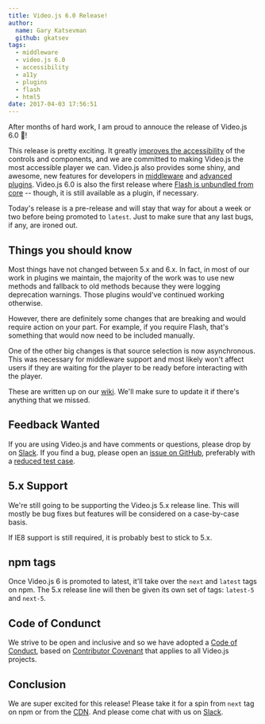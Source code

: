 ```yaml
---
title: Video.js 6.0 Release!
author:
  name: Gary Katsevman
  github: gkatsev
tags:
  - middleware
  - video.js 6.0
  - accessibility
  - a11y
  - plugins
  - flash
  - html5
date: 2017-04-03 17:56:51
---
```


After months of hard work, I am proud to annouce the release of Video.js 6.0 🎉!

This release is pretty exciting. It greatly [improves the accessibility][a11y-post] of the controls and components, and we are committed to making Video.js the most accessible player we can. Video.js also provides some shiny, and awesome, new features for developers in [middleware][] and [advanced plugins][]. Video.js 6.0 is also the first release where [Flash is unbundled from core][remove-flash] -- though, it is still available as a plugin, if necessary.

Today's release is a pre-release and will stay that way for about a week or two before being promoted to `latest`. Just to make sure that any last bugs, if any, are ironed out.

## Things you should know
Most things have not changed between 5.x and 6.x. In fact, in most of our work in plugins we maintain, the majority of the work was to use new methods and fallback to old methods because they were logging deprecation warnings. Those plugins would've continued working otherwise.

However, there are definitely some changes that are breaking and would require action on your part. For example, if you require Flash, that's something that would now need to be included manually.

One of the other big changes is that source selection is now asynchronous. This was necessary for middleware support and most likely won't affect users if they are waiting for the player to be ready before interacting with the player.

These are written up on our [wiki][breaking-6]. We'll make sure to update it if there's anything that we missed.

## Feedback Wanted
If you are using Video.js and have comments or questions, please drop by on [Slack][]. If you find a bug, please open an [issue on GitHub][new-issue], preferably with a [reduced test case][reduced].

## 5.x Support
We're still going to be supporting the Video.js 5.x release line. This will mostly be bug fixes but features will be considered on a case-by-case basis.

If IE8 support is still required, it is probably best to stick to 5.x.

## npm tags

Once Video.js 6 is promoted to latest, it'll take over the `next` and `latest` tags on npm. The 5.x release line will then be given its own set of tags: `latest-5` and `next-5`.

## Code of Condunct

We strive to be open and inclusive and so we have adopted a [Code of Conduct][coc], based on [Contributor Covenant][contrib-cov] that applies to all Video.js projects.

## Conclusion

We are super excited for this release! Please take it for a spin from `next` tag on npm or from the [CDN][vjs-6]. And please come chat with us on [Slack][].

[a11y-post]: /blog/feature-spotlight-accessibility/
[middleware]: /blog/feature-spotlight-middleware/
[advanced plugins]: /blog/feature-spotlight-advanced-plugins/
[remove-flash]: /blog/video-js-removes-flash-from-core-player/
[breaking-6]: https://github.com/videojs/video.js/wiki/Video.js-6-Migration-Guide
[new-issue]: https://github.com/videojs/video.js/issues/new
[Slack]: http://slack.videojs.com
[reduced]: https://css-tricks.com/reduced-test-cases/
[coc]: https://github.com/videojs/video.js/blob/main/CODE_OF_CONDUCT.md
[contrib-cov]: http://contributor-covenant.org
[vjs-6]: http://vjs.zencdn.net/6.0.0/video.js
